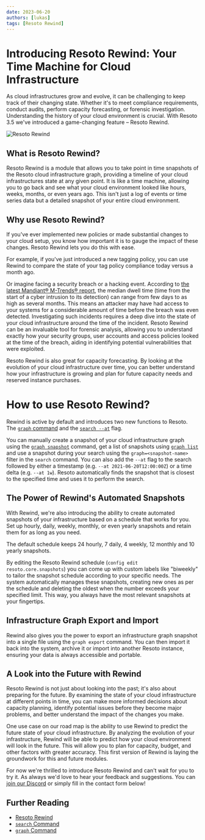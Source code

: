 ```yaml
---
date: 2023-06-20
authors: [lukas]
tags: [Resoto Rewind]
---
```


# Introducing Resoto Rewind: Your Time Machine for Cloud Infrastructure

As cloud infrastructures grow and evolve, it can be challenging to keep track of their changing state. Whether it's to meet compliance requirements, conduct audits, perform capacity forecasting, or forensic investigation. Understanding the history of your cloud environment is crucial. With Resoto 3.5 we've introduced a game-changing feature – Resoto Rewind.

![Resoto Rewind](./img/rewind.svg)

## What is Resoto Rewind?

Resoto Rewind is a module that allows you to take point in time snapshots of the Resoto cloud infrastructure graph, providing a timeline of your cloud infrastructures state at any given point. It is like a time machine, allowing you to go back and see what your cloud environment looked like hours, weeks, months, or even years ago. This isn't just a log of events or time series data but a detailed snapshot of your entire cloud environment.

<!--truncate-->

## Why use Resoto Rewind?

If you've ever implemented new policies or made substantial changes to your cloud setup, you know how important it is to gauge the impact of these changes. Resoto Rewind lets you do this with ease.

For example, if you've just introduced a new tagging policy, you can use Rewind to compare the state of your tag policy compliance today versus a month ago.

Or imagine facing a security breach or a hacking event. According to [the latest Mandiant® M-Trends® report](https://www.mandiant.com/m-trends), the median dwell time (time from the start of a cyber intrusion to its detection) can range from few days to as high as several months. This means an attacker may have had access to your systems for a considerable amount of time before the breach was even detected. Investigating such incidents requires a deep dive into the state of your cloud infrastructure around the time of the incident. Resoto Rewind can be an invaluable tool for forensic analysis, allowing you to understand exactly how your security groups, user accounts and access policies looked at the time of the breach, aiding in identifying potential vulnerabilities that were exploited.

Resoto Rewind is also great for capacity forecasting. By looking at the evolution of your cloud infrastructure over time, you can better understand how your infrastructure is growing and plan for future capacity needs and reserved instance purchases.

# How to use Resoto Rewind?

Rewind is active by default and introduces two new functions to Resoto. The [`graph` command](/docs/reference/cli/miscellaneous-commands/graph) and the [`search --at`](/docs/reference/cli/search-commands/search) flag.

You can manually create a snapshot of your cloud infrastructure graph using the [`graph snapshot`](/docs/reference/cli/miscellaneous-commands/graph/snapshot) command, get a list of snapshots using [`graph list`](/docs/reference/cli/miscellaneous-commands/graph/list) and use a snapshot during your search using the `graph=<snapshot-name>` filter in the `search` command. You can also add the `--at` flag to the search followed by either a timestamp (e.g. `--at 2021-06-20T12:00:00Z`) or a time delta (e.g. `--at 1w`). Resoto automatically finds the snapshot that is closest to the specified time and uses it to perform the search.

## The Power of Rewind's Automated Snapshots

With Rewind, we're also introducing the ability to create automated snapshots of your infrastructure based on a schedule that works for you. Set up hourly, daily, weekly, monthly, or even yearly snapshots and retain them for as long as you need.

The default schedule keeps 24 hourly, 7 daily, 4 weekly, 12 monthly and 10 yearly snapshots.

By editing the Resoto Rewind schedule (`config edit resoto.core.snapshots`) you can come up with custom labels like "biweekly" to tailor the snapshot schedule according to your specific needs. The system automatically manages these snapshots, creating new ones as per the schedule and deleting the oldest when the number exceeds your specified limit. This way, you always have the most relevant snapshots at your fingertips.

## Infrastructure Graph Export and Import

Rewind also gives you the power to export an infrastructure graph snapshot into a single file using the `graph export` command. You can then import it back into the system, archive it or import into another Resoto instance, ensuring your data is always accessible and portable.

## A Look into the Future with Rewind

Resoto Rewind is not just about looking into the past; it's also about preparing for the future. By examining the state of your cloud infrastructure at different points in time, you can make more informed decisions about capacity planning, identify potential issues before they become major problems, and better understand the impact of the changes you make.

One use case on our road map is the ability to use Rewind to predict the future state of your cloud infrastructure. By analyzing the evolution of your infrastructure, Rewind will be able to predict how your cloud environment will look in the future. This will allow you to plan for capacity, budget, and other factors with greater accuracy. This first version of Rewind is laying the groundwork for this and future modules.

For now we're thrilled to introduce Resoto Rewind and can't wait for you to try it. As always we'd love to hear your feedback and suggestions. You can [join our Discord](https://discord.gg/someengineering) or simply fill in the contact form below!

## Further Reading

- [Resoto Rewind](/rewind)
- [`search` Command](/docs/reference/cli/search-commands/search)
- [`graph` Command](/docs/reference/cli/miscellaneous-commands/graph)
